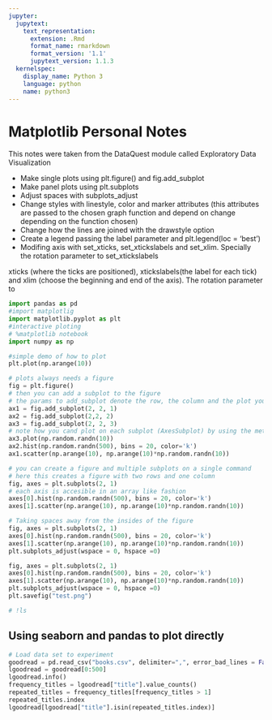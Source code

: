 ```yaml
---
jupyter:
  jupytext:
    text_representation:
      extension: .Rmd
      format_name: rmarkdown
      format_version: '1.1'
      jupytext_version: 1.1.3
  kernelspec:
    display_name: Python 3
    language: python
    name: python3
---
```


# Matplotlib Personal Notes

This notes were taken from the DataQuest module called Exploratory Data Visualization

- Make single plots using plt.figure() and fig.add_subplot
- Make panel plots using plt.subplots
- Adjust spaces with subplots_adjust
- Change styles with linestyle, color and marker attributes (this attributes are passed to the chosen graph function and depend on change depending on the function chosen)
- Change how the lines are joined with the drawstyle option
- Create a legend passing the label parameter and plt.legend(loc = 'best')
- Modifing axis with set_xticks, set_xtickslabels and set_xlim. Specially the rotation parameter to set_xtickslabels


xticks (where the ticks are positioned), xtickslabels(the label for each tick) and xlim (choose the beginning and end of the axis). The rotation parameter to 

```python
import pandas as pd
#import matplotlig
import matplotlib.pyplot as plt
#interactive ploting
# %matplotlib notebook
import numpy as np

```

```python
#simple demo of how to plot
plt.plot(np.arange(10))
```

```python
# plots always needs a figure
fig = plt.figure()
# then you can add a subplot to the figure 
# the params to add_subplot denote the row, the column and the plot you are using
ax1 = fig.add_subplot(2, 2, 1)
ax2 = fig.add_subplot(2,2, 2)
ax3 = fig.add_subplot(2, 2, 3)
# note how you cand plot on each subplot (AxesSubplot) by using the methods on it
ax3.plot(np.random.randn(10))
ax2.hist(np.random.randn(500), bins = 20, color='k')
ax1.scatter(np.arange(10), np.arange(10)*np.random.randn(10))
```

```python
# you can create a figure and multiple subplots on a single command
# here this creates a figure with two rows and one column
fig, axes = plt.subplots(2, 1)
# each axis is accesible in an array like fashion
axes[0].hist(np.random.randn(500), bins = 20, color='k')
axes[1].scatter(np.arange(10), np.arange(10)*np.random.randn(10))

```

```python
# Taking spaces away from the insides of the figure
fig, axes = plt.subplots(2, 1)
axes[0].hist(np.random.randn(500), bins = 20, color='k')
axes[1].scatter(np.arange(10), np.arange(10)*np.random.randn(10))
plt.subplots_adjust(wspace = 0, hspace =0)

```

```python
fig, axes = plt.subplots(2, 1)
axes[0].hist(np.random.randn(500), bins = 20, color='k')
axes[1].scatter(np.arange(10), np.arange(10)*np.random.randn(10))
plt.subplots_adjust(wspace = 0, hspace =0)
plt.savefig("test.png")
```

```python
# !ls
```

## Using seaborn and pandas to plot directly

```python
# Load data set to experiment
goodread = pd.read_csv("books.csv", delimiter=",", error_bad_lines = False)
lgoodread = goodread[0:500]
lgoodread.info()
frequency_titles = lgoodread["title"].value_counts()
repeated_titles = frequency_titles[frequency_titles > 1]
repeated_titles.index
lgoodread[lgoodread["title"].isin(repeated_titles.index)]
```
